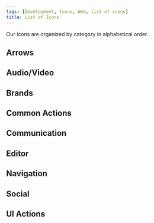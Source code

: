 ```yaml
---
tags: [Development, Icons, Web, list of icons]
title: List of Icons
---
```



Our icons are organized by category in alphabetical order.

<div className={styles.gallery}>

## Arrows

<IconList icons={arrowIcons} />

## Audio/Video

<IconList icons={avIcons} />

## Brands

<IconList icons={brandIcons} />

## Common Actions

<IconList icons={commonIcons} />

## Communication

<IconList icons={communicationIcons} />

## Editor

<IconList icons={editorIcons} />

## Navigation

<IconList icons={navigationIcons} />

## Social

<IconList icons={socialIcons} />

## UI Actions

<IconList icons={uiIcons} />

</div>
